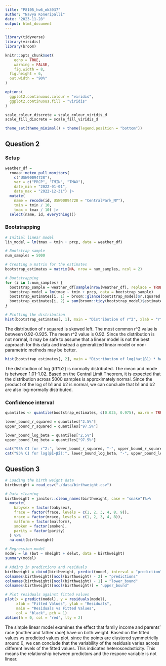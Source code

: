```yaml
---
title: "P8105_hw6_nk3037"
author: "Navya Koneripalli"
date: "2023-11-28"
output: html_document
---
```


```r
library(tidyverse)
library(viridis)
library(broom)

knitr::opts_chunk$set(
	echo = TRUE,
	warning = FALSE,
	fig.width = 8, 
  fig.height = 6,
  out.width = "90%"
)

options(
  ggplot2.continuous.colour = "viridis",
  ggplot2.continuous.fill = "viridis"
)

scale_colour_discrete = scale_colour_viridis_d
scale_fill_discrete = scale_fill_viridis_d

theme_set(theme_minimal() + theme(legend.position = "bottom"))
```

## Question 2
### Setup
```r
weather_df = 
  rnoaa::meteo_pull_monitors(
    c("USW00094728"),
    var = c("PRCP", "TMIN", "TMAX"), 
    date_min = "2022-01-01",
    date_max = "2022-12-31") |>
  mutate(
    name = recode(id, USW00094728 = "CentralPark_NY"),
    tmin = tmin / 10,
    tmax = tmax / 10) |>
  select(name, id, everything())
```

### Bootstrapping
```r
# Initial linear model
lin_model = lm(tmax ~ tmin + prcp, data = weather_df)

# Bootstrap sample
num_samples = 5000

# Creating a matrix for the estimates
bootstrap_estimates = matrix(NA, nrow = num_samples, ncol = 2)

# Bootstrapping
for (i in 1:num_samples) {
  bootstrap_sample = weather_df[sample(nrow(weather_df), replace = TRUE), ]
  bootstrap_model = lm(tmax ~ tmin + prcp, data = bootstrap_sample)
  bootstrap_estimates[i, 1] = broom::glance(bootstrap_model)$r.squared
  bootstrap_estimates[i, 2] = sum(broom::tidy(bootstrap_model)$estimate[-1])
}

# Plotting the distribution
hist(bootstrap_estimates[, 1], main = "Distribution of r^2", xlab = "r^2")
```
The distribution of r squared is skewed left. The most common r^2 value is between 0.92-0.925. The mean r^2 value is 0.92. Since the distribution is not normal, it may be safe to assume that a linear model is not the best approach for this data and instead a generalized linear model or non-parametric methods may be better.

```r
hist(bootstrap_estimates[, 2], main = "Distribution of log(hat(β1) * hat(β2))", xlab = "log(β1*β2)")
```

The distribution of log (b1*b2) is normally distributed. The mean and mode is between 1.01-1.02. Based on the Central Limit Theorem, it is expected that the distribution across 5000 samples is approximately normal. Since the product of the log of b1 and b2 is normal, we can conclude that b1 and b2 are also log-normally distributed.

### Confidence interval
```r
quantiles <- quantile(bootstrap_estimates, c(0.025, 0.975), na.rm = TRUE)

lower_bound_r_squared = quantiles["2.5%"]
upper_bound_r_squared = quantiles["97.5%"]

lower_bound_log_beta = quantiles["2.5%"]
upper_bound_log_beta = quantiles["97.5%"]

cat("95% CI for r^2:", lower_bound_r_squared, "-", upper_bound_r_squared, "\n")
cat("95% CI for log(β̂1∗β̂2):", lower_bound_log_beta, "-", upper_bound_log_beta, "\n")
```


## Question 3
```r
# Loading the birth weight data
birthweight = read_csv("./data/birthweight.csv")

# Data cleaning
birthweight = janitor::clean_names(birthweight, case = "snake")%>% 
  mutate(
    babysex = factor(babysex),
    frace = factor(frace, levels = c(1, 2, 3, 4, 8, 9)),
    mrace = factor(mrace, levels = c(1, 2, 3, 4, 8)),
    malform = factor(malform),
    smoken = factor(smoken),
    parity = factor(parity)
  ) %>% 
  na.omit(birthweight)

# Regression model
model = lm (bwt ~ mheight + delwt, data = birthweight)
summary(model)

# Adding in predictions and residuals
birthweight = cbind(birthweight, predict(model, interval = "prediction"))
colnames(birthweight)[ncol(birthweight) - 2] = "predictions"
colnames(birthweight)[ncol(birthweight) - 1] = "lower_bound"
colnames(birthweight)[ncol(birthweight)] = "upper_bound"

# Plot residuals against fitted values
plot(x = predict(model), y = residuals(model),
     xlab = "Fitted Values", ylab = "Residuals",
     main = "Residuals vs Fitted Values",
     col = "black", pch = 1)
abline(h = 0, col = "red", lty = 2)
```

The simple linear model examines the effect that family income and parents' race (mother and father race) have on birth weight. Based on the fitted values vs predicted values plot, since the points are clustered symmetriclly around 0, we can conclude that the variability of the residuals varies across different levels of the fitted values. This indicates heteroscedasticity. This means the relationship between predictors and the respone variable is not linear.
